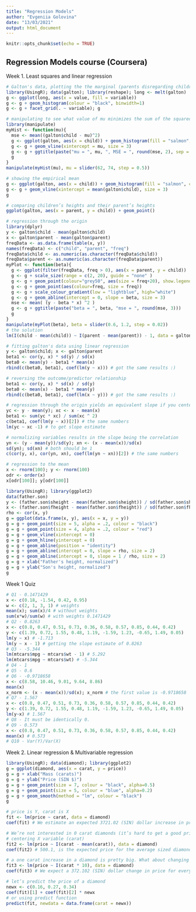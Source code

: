 ```yaml
---
title: "Regression Models"
author: "Evgeniia Golovina"
date: "13/03/2021"
output: html_document
---
```


```r
knitr::opts_chunk$set(echo = TRUE)
```

## Regression Models course (Coursera)

Week 1. Least squares and linear regression

```r
# Galton's data, plotting the the marginal (parents disregarding children and children disregarding parents) distributions of height
library(UsingR); data(galton); library(reshape); long <- melt(galton)
g <- ggplot(long, aes(x = value, fill = variable))
g <- g + geom_histogram(colour = "black", binwidth=1)
g <- g + facet_grid(. ~ variable); g

# manipulating to see what value of mu minimizes the sum of the squared deviations. It is mu = 68
library(manipulate)
myHist <- function(mu){
  mse <- mean((galton$child - mu)^2)
  g <- ggplot(galton, aes(x = child)) + geom_histogram(fill = "salmon", colour = "black", binwidth=1)
  g <- g + geom_vline(xintercept = mu, size = 3)
  g <- g + ggtitle(paste("mu = ", mu, ", MSE = ", round(mse, 2), sep = ""))
  g
}
manipulate(myHist(mu), mu = slider(62, 74, step = 0.5))

# showing the empirical mean
g <- ggplot(galton, aes(x = child)) + geom_histogram(fill = "salmon", colour = "black", binwidth=1)
g <- g + geom_vline(xintercept = mean(galton$child), size = 3)
g

# comparing children’s heights and their parent’s heights
ggplot(galton, aes(x = parent, y = child)) + geom_point()

# regression through the origin
library(dplyr)
y <- galton$child - mean(galton$child)
x <- galton$parent - mean(galton$parent)
freqData <- as.data.frame(table(x, y))
names(freqData) <- c("child", "parent", "freq")
freqData$child <- as.numeric(as.character(freqData$child))
freqData$parent <- as.numeric(as.character(freqData$parent))
myPlot <- function(beta){
  g <- ggplot(filter(freqData, freq > 0), aes(x = parent, y = child))
  g <- g + scale_size(range = c(2, 20), guide = "none" )
  g <- g + geom_point(colour="grey50", aes(size = freq+20), show.legend = FALSE)
  g <- g + geom_point(aes(colour=freq, size = freq))
  g <- g + scale_colour_gradient(low = "lightblue", high="white")
  g <- g + geom_abline(intercept = 0, slope = beta, size = 3)
  mse <- mean( (y - beta * x) ^2 )
  g <- g + ggtitle(paste("beta = ", beta, "mse = ", round(mse, 3)))
  g
}
manipulate(myPlot(beta), beta = slider(0.6, 1.2, step = 0.02))
# the solution
lm(I(child - mean(child)) ~ I(parent - mean(parent)) - 1, data = galton)

# fitting galton's data using linear regression
y <- galton$child; x <- galton$parent
beta1 <- cor(y, x) * sd(y) / sd(x)
beta0 <- mean(y) - beta1 * mean(x)
rbind(c(beta0, beta1), coef(lm(y ~ x))) # got the same results :)

# reversing the outcome/predictor relationship
beta1 <- cor(y, x) * sd(x) / sd(y)
beta0 <- mean(x) - beta1 * mean(y)
rbind(c(beta0, beta1), coef(lm(x ~ y))) # got the same results :)

# regression through the origin yields an equivalent slope if you center the data first
yc <- y - mean(y); xc <- x - mean(x)
beta1 <- sum(yc * xc) / sum(xc ^ 2)
c(beta1, coef(lm(y ~ x))[2]) # the same numbers
lm(yc ~ xc -1) # to get slope estimate

# normalizing variables results in the slope being the correlation
yn <- (y - mean(y))/sd(y); xn <- (x - mean(x))/sd(x)
sd(yn); sd(xn) # both should be 1
c(cor(y, x), cor(yn, xn), coef(lm(yn ~ xn))[2]) # the same numbers

# regression to the mean
x <- rnorm(100); y <- rnorm(100)
odr <- order(x)
x[odr[100]]; y[odr[100]]

library(UsingR); library(ggplot2)
data(father.son)
y <- (father.son$sheight - mean(father.son$sheight)) / sd(father.son$sheight)
x <- (father.son$fheight - mean(father.son$fheight)) / sd(father.son$fheight)
rho <- cor(x, y)
g = ggplot(data.frame(x, y), aes(x = x, y = y))
g = g + geom_point(size = 5, alpha = .2, colour = "black")
g = g + geom_point(size = 4, alpha = .2, colour = "red")
g = g + geom_vline(xintercept = 0)
g = g + geom_hline(yintercept = 0)
g = g + geom_abline(position = "identity")
g = g + geom_abline(intercept = 0, slope = rho, size = 2)
g = g + geom_abline(intercept = 0, slope = 1 / rho, size = 2)
g = g + xlab("Father's height, normalized")
g = g + ylab("Son's height, normalized")
g
```

Week 1 Quiz

```r
# Q1 - 0.1471429
x <- c(0.18, -1.54, 0.42, 0.95)
w <- c(2, 1, 3, 1) # weights
mean(x); sum(x)/4 # without weights
sum(x*w)/sum(w) # with weights 0.1471429
# Q2 - 0.8263
x <- c(0.8, 0.47, 0.51, 0.73, 0.36, 0.58, 0.57, 0.85, 0.44, 0.42)
y <- c(1.39, 0.72, 1.55, 0.48, 1.19, -1.59, 1.23, -0.65, 1.49, 0.05)
lm(y ~ x) # -1.713
lm(y ~ x - 1) # getting the slope estimate of 0.8263
# Q3 - -5.344
lm(mtcars$mpg ~ mtcars$wt - 1) # 5.292
lm(mtcars$mpg ~ mtcars$wt) # -5.344
# Q4 - 1
# Q5 - 0.6
# Q6 - -0.9718658
x <- c(8.58, 10.46, 9.01, 9.64, 8.86)
mean(x)
x_norm <- (x - mean(x))/sd(x); x_norm # the first value is -0.9718658
# Q7 - 1.567
x <- c(0.8, 0.47, 0.51, 0.73, 0.36, 0.58, 0.57, 0.85, 0.44, 0.42)
y <- c(1.39, 0.72, 1.55, 0.48, 1.19, -1.59, 1.23, -0.65, 1.49, 0.05)
lm(y~x) # 1.567
# Q8 - It must be identically 0.
# Q9 - 0.573
x <- c(0.8, 0.47, 0.51, 0.73, 0.36, 0.58, 0.57, 0.85, 0.44, 0.42)
mean(x) # 0.573
# Q10 - Var(Y)/Var(X)
```

Week 2. Linear regression & Multivariable regression

```r
library(UsingR); data(diamond); library(ggplot2)
g = ggplot(diamond, aes(x = carat, y = price))
g = g + xlab("Mass (carats)")
g = g + ylab("Price (SIN $)")
g = g + geom_point(size = 7, colour = "black", alpha=0.5)
g = g + geom_point(size = 5, colour = "blue", alpha=0.2)
g = g + geom_smooth(method = "lm", colour = "black")
g

# price is Y, carat is X
fit <- lm(price ~ carat, data = diamond)
coef(fit) # We estimate an expected 3721.02 (SIN) dollar increase in price for every carat increase in mass of diamond. The intercept -259.63 is the expected price of a 0 carat diamond.

# We’re not interested in 0 carat diamonds (it’s hard to get a good price for them ;-).
# centering X variable (carat)
fit2 <- lm(price ~ I(carat - mean(carat)), data = diamond)
coef(fit2) # 500.1, is the expected price for the average sized diamond of the data (0.2042 carats). Notice the estimated slope didn’t change at all.

# a one carat increase in a diamond is pretty big. What about changing units to 1/10th of a carat? We can just do this by just dividing the coefficient by 10, no need to refit the model
fit3 <- lm(price ~ I(carat * 10), data = diamond)
coef(fit3) # We expect a 372.102 (SIN) dollar change in price for every 1/10th of a carat increase in mass of diamond.

# let’s predict the price of a diamond
newx <- c(0.16, 0.27, 0.34)
coef(fit)[1] + coef(fit)[2] * newx
# or using predict function
predict(fit, newdata = data.frame(carat = newx))



```


